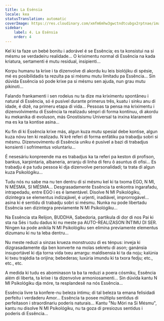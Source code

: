 ```yaml
---
title: La Esénsia
locale: kea
statusTranslation: automatic
coverImage: https://res.cloudinary.com/xmfm6mhw3gwctndtcubgx2rptnae/image/upload/v1740468922/small_cover_tratado_de_psicologia_revolucionaria_a4c0dca4e0.webp
sidebar:
    label: 4. La Esénsia
    order: 4
---
```

Kel ki ta faze un bebé bonitu i adorável é se Essência; es ta konsistui na si mésmu se verdadeiru realidade... O kriximentu normal di Essência na kada kriatura, sertamenti é mutu residual, insipienti...

Korpu humanu ta krixe i ta dizenvolve di akordu ku leis biolójiku di spésie, mé es posibilidadis ta rezulta pa si mésmu mutu limitadu pa Essência... Sin dúvida Essência só pode krixe pa si mésmu sen ajuda, nun grau mutu pikinoti...

Falando frankamenti i sen rodeius nu ta dize ma kriximentu spontâneu i natural di Essência, só é pusível durante primerus três, kuatu i sinku anu di idade, é dizê, na primeru etapa di vida... Pessoas ta pensa ma kriximentu i dizenvolvimentu di Essência ta realizadu sénpri di forma kontínuu, di akordu ku mekanika di evoluson, más Gnostisismu Universal ta inxina klaramenti ma es ka ta kontise asina...

Ku fin di ki Essência krixe más, algun kuza mutu spesial debe kontise, algun kuza nóvu ten ki realizadu. N krê referi di forma enfátiku pa trabadju sobri si mésmu. Dizenvovimentu di Essência uniku é pusível a bazi di trabadjus konsienti i sofrimentus voluntariu...

É nesesáriu konpreende ma es trabadjus ka ta referi pa keston di profison, bankus, karpintaria, albaneria, arranju di linha di feru ô asuntus di ofisi... Es trabadju é pa tudu pessoa ki dja dizenvolve personalidadi; ta trata di algun kuza Psikológiku...

Tudu nós nu sabe ma nu ten dentru di si mésmu kel ki ta txoma EGO, N MI, N MÉSMA, SI MÉSMA... Desgrasadamente Essência ta enkontra ingarafadu, intrapedadu, entre EGO i es é lamentável. Disolve N MI Psikológiku, dizintegra se elementus indizajável, é urjenti, inadiável, improrrogável... asina ki é sentidu di trabadju sobri si mésmu. Nunka nu pode libertadu Essência sen dizintegra previamente N MI Psikológiku...

Na Essência sta Relijon, BUDDHA, Sabedoria, partikula di dor di nos Pai ki sta na Sés i tudu dadus ki nu meste pa AUTO-REALIZASON ÍNTIMU DI SER. Ningen ka pode anikila N MI Psikológiku sen elimina previamente elementus dizumanu ki nu ta leba dentru...

Nu meste reduzi a sinzas krueza monstruozu di es ténpus: inveja ki dizgrasadamente dja ben konverte na molas sekretu di ason; ganánsia insuportável ki dja torna vida txeu amargu: maldisensia ki ta da noju; kalúnia ki txeu trajédia ta orijina; bebederas; luxúria imundu ki ta txora fedju; etc., etc., etc.

A medida ki tudu es abominason ta ba ta reduzi a poera cósmiku, Essência além di liberta, ta krixe i ta dizenvolve armoniosamenti... Sin dúvida kantu N MI Psikológiku dja móre, ta resplandesê na nós Essência...

Essência livre ta konfere-nu beleza íntimu; di tal beleza ta emana felisidadi perfeitu i verdaderu Amor... Essência ta posee múltiplu sentidus di perfeitason i straordinariu poderis naturais... Kantu "Nu Móri na Si Mésmu", kantu nu disolve N MI Psikológiku, nu ta goza di presiozus sentidus i poderis di Essência...

